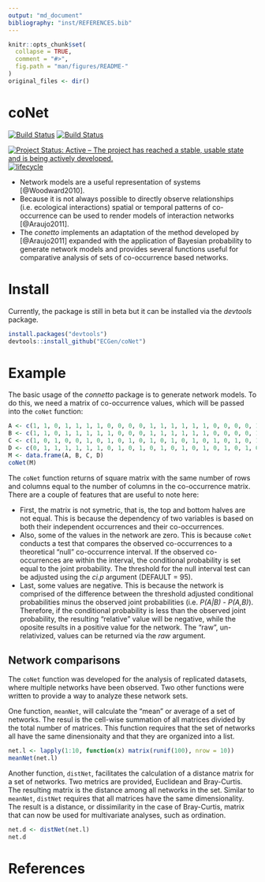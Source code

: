 ```yaml
---
output: "md_document"
bibliography: "inst/REFERENCES.bib"
---
```


<!-- README.md is generated from README.Rmd. Please edit that file -->

```r
knitr::opts_chunk$set(
  collapse = TRUE,
  comment = "#>",
  fig.path = "man/figures/README-"
)
original_files <- dir()
```

# coNet

<!-- # ijtiff  <img src="man/figures/logo.png" height="140" align="right"> -->

<!-- Code status -->
[![Build Status](https://travis-ci.org/ECGen/conetto.svg?branch=master)](https://travis-ci.org/ECGen/conetto) 
[![Build Status](https://travis-ci.org/ECGen/conetto.svg?branch=dev)](https://travis-ci.org/ECGen/conetto) 

<!-- R status -->
<!-- [![CRAN_Status_Badge](http://www.r-pkg.org/badges/version/conetto)](https://cran.r-project.org/package=conetto) -->
<!-- ![RStudio CRAN downloads](http://cranlogs.r-pkg.org/badges/grand-total/conetto) -->
<!-- ![RStudio CRAN monthly downloads](http://cranlogs.r-pkg.org/badges/conetto) -->
<!-- [![Rdocumentation](http://www.rdocumentation.org/badges/version/conetto)](http://www.rdocumentation.org/packages/conetto) -->

<!-- Dev status -->
[![Project Status: Active – The project has reached a stable, usable state and is being actively developed.](http://www.repostatus.org/badges/latest/wip.svg)](http://www.repostatus.org/#wip)
[![lifecycle](https://img.shields.io/badge/lifecycle-maturing-blue.svg)](https://www.tidyverse.org/lifecycle/#maturing)

<!-- <\!-- Package Review -\-> -->
<!-- [![](https://badges.ropensci.org/300_status.svg)](https://github.com/ropensci/onboarding/issues/300) -->
<!-- [![status](http://joss.theoj.org/papers/334d80d5508056dc6e7e17c6fd3ed5a6/status.svg)](http://joss.theoj.org/papers/334d80d5508056dc6e7e17c6fd3ed5a6) -->

<!-- <\!-- Archiving -\-> -->
<!-- [![DOI](https://zenodo.org/badge/102645585.svg)](https://zenodo.org/badge/latestdoi/102645585) -->


* Network models are a useful representation of systems [@Woodward2010].
* Because it is not always possible to directly observe relationships
  (i.e. ecological interactions) spatial or temporal patterns of
  co-occurrence can be used to render models of interaction networks
  [@Araujo2011].
* The *conetto* implements an adaptation of the method developed by
  [@Araujo2011] expanded with the application of Bayesian probability
  to generate network models and provides several functions useful for
  comparative analysis of sets of co-occurrence based networks.

# Install

Currently, the package is still in beta but it can be installed via
the *devtools* package.

```r
install.packages("devtools")
devtools::install_github("ECGen/coNet")
```

# Example


The basic usage of the *connetto* package is to generate network
models. To do this, we need a matrix of co-occurrence values, which
will be passed into the `coNet` function:

```r
A <- c(1, 1, 0, 1, 1, 1, 1, 0, 0, 0, 0, 1, 1, 1, 1, 1, 1, 0, 0, 0, 0, 1)
B <- c(1, 1, 0, 1, 1, 1, 1, 1, 0, 0, 0, 1, 1, 1, 1, 1, 1, 0, 0, 0, 0, 1)
C <- c(1, 0, 1, 0, 0, 1, 0, 1, 0, 1, 0, 1, 0, 1, 0, 1, 0, 1, 0, 1, 0, 1)
D <- c(0, 1, 1, 1, 1, 1, 1, 0, 1, 0, 1, 0, 1, 0, 1, 0, 1, 0, 1, 0, 1, 0)
M <- data.frame(A, B, C, D)
coNet(M)
```

The `coNet` function returns of square matrix with the same number of
rows and columns equal to the number of columns in the co-occurrence
matrix. There are a couple of features that are useful to note here:

* First, the matrix is not symetric, that is, the top and bottom
  halves are not equal. This is because the dependency of two
  variables is based on both their independent occurrences and their
  co-occurrences.
* Also, some of the values in the network are zero. This is because
  `coNet` conducts a test that compares the observed co-occurrences to
  a theoretical "null" co-occurrence interval. If the observed
  co-occurrences are within the interval, the conditional probability
  is set equal to the joint probability. The threshold for the null
  interval test can be adjusted using the *ci.p* argument (DEFAULT =
  95).
* Last, some values are negative. This is because the network is
  comprised of the difference between the threshold adjusted
  conditional probabilities minus the observed joint probabilities
  (i.e. *P(A|B) - P(A,B)*). Therefore, if the conditional probability
  is less than the observed joint probability, the resulting
  "relative" value will be negative, while the oposite results in a
  positive value for the network. The "raw", un-relativized, values
  can be returned via the *raw* argument.


## Network comparisons

The `coNet` function was developed for the analysis of replicated
datasets, where multiple networks have been observed. Two other
functions were written to provide a way to analyze these network
sets. 

One function, `meanNet`, will calculate the "mean" or average of a set
of networks. The resul is the cell-wise summation of all matrices
divided by the total number of matrices. This function requires that
the set of networks all have the same dinensionaity and that they are
organized into a list.

```r
net.l <- lapply(1:10, function(x) matrix(runif(100), nrow = 10))
meanNet(net.l)
```

Another function, `distNet`, facilitates the calculation of a distance
matrix for a set of networks. Two metrics are provided, Euclidean and
Bray-Curtis. The resulting matrix is the distance among all networks
in the set. Similar to `meanNet`, `distNet` requires that all matrices
have the same dimensionality. The result is a distance, or
dissimilarity in the case of Bray-Curtis, matrix that can now be used
for multivariate analyses, such as ordination.

```r
net.d <- distNet(net.l)
net.d
```

# References
